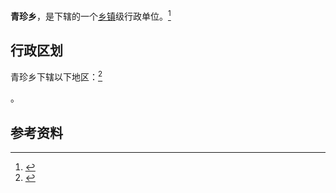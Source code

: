 {{中国乡级行政区|63/26/23/203/000}}

'''青珍乡'''，是{{PRC admin/fullname|63/26/23/203/000|3}}下辖的一个[[乡镇|乡镇]]级行政单位。<ref>{{PRC admin/ref sgc|{{PRC admin/parent|63/26/23/203/000}}}}</ref>

== 行政区划 ==

青珍乡下辖以下地区：<ref>{{PRC admin/ref sgc|63/26/23/203/000}}</ref>

{{PRC admin/children|63/26/23/203/000}}。

== 参考资料 ==

{{reflist}}

{{行政区划小作品}}
{{PRC admin/navcat|63/26/23/203/000}}
